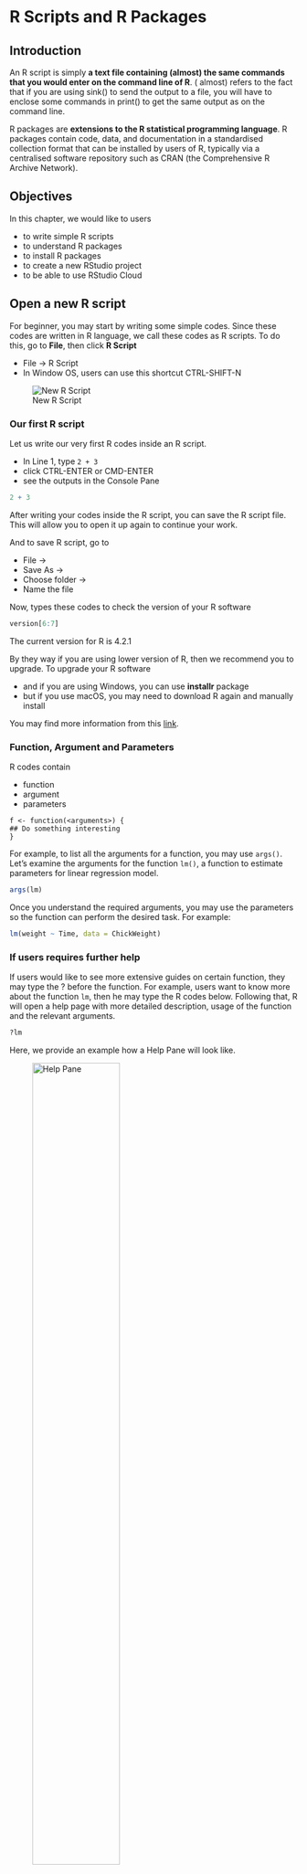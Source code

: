 # R Scripts\index{R script} and R Packages\index{Packages}

## Introduction

An R script is simply **a text file containing (almost) the same commands that you would enter on the command line of R**. ( almost) refers to the fact that if you are using sink() to send the output to a file, you will have to enclose some commands in print() to get the same output as on the command line.

R packages are **extensions to the R statistical programming language**. R packages contain code, data, and documentation in a standardised collection format that can be installed by users of R, typically via a centralised software repository such as CRAN (the Comprehensive R Archive Network).

## Objectives

In this chapter, we would like to users 

-   to write simple R scripts
-   to understand R packages
-   to install R packages
-   to create a new RStudio project
-   to be able to use RStudio Cloud

## Open a new R script\index{R script}

For beginner, you may start by writing some simple codes. Since these codes are written in R language, we call these codes as R scripts\index{R script}. To do this, go to **File**, then click **R Script**

-   File -\> R Script\index{R script}
-   In Window OS, users can use this shortcut CTRL-SHIFT-N

![New R Script](Rscript.PNG)

### Our first R script\index{R script}

Let us write our very first R codes inside an R script\index{R script}.

-   In Line 1, type `2 + 3`
-   click CTRL-ENTER or CMD-ENTER
-   see the outputs in the Console Pane

```r
2 + 3
```

After writing your codes inside the R script\index{R script}, you can save the R script\index{R script} file. This will allow you to open it up again to continue your work.

And to save R script\index{R script}, go to

-   File -\>
-   Save As -\>
-   Choose folder -\>\
-   Name the file

Now, types these codes to check the version of your R software

```r
version[6:7]
```

The current version for R is 4.2.1

By they way if you are using lower version of R, then we recommend you to upgrade. To upgrade your R software

-   and if you are using Windows, you can use **installr** package
-   but if you use macOS, you may need to download R again and manually install

You may find more information from this [link](https://www.linkedin.com/pulse/3-methods-update-r-rstudio-windows-mac-woratana-ngarmtrakulchol/).

### Function, Argument and Parameters

R codes contain

-   function
-   argument
-   parameters

<!-- -->

    f <- function(<arguments>) {
    ## Do something interesting
    }

For example, to list all the arguments for a function, you may use `args()`. Let's examine the arguments for the function `lm()`, a function  to estimate parameters for linear regression model. 

```r
args(lm)
```

Once you understand the required arguments, you may use the parameters so the function can perform the desired task. For example:

```r
lm(weight ~ Time, data = ChickWeight)
```

### If users requires further help

If users would like to see more extensive guides on certain function, they may type the $?$ before the function. For example, users want to know more about the function `lm`, then he may type the R codes below. Following that, R will open a help page with more detailed description, usage of the function and the relevant arguments. 

```r
?lm
```

Here, we provide an example how a Help Pane\index{Help pane} will look like. 

![Help Pane](lm.PNG){width="60%"}

## Packages\index{Packages}

R is a programming language. Furthermore, R software runs on packages\index{Packages}. R packages\index{Packages} are collections of functions and data sets developed by the community. They increase the power of R by improving existing base R codes and functions or by adding new ones.

A package is a suitable way to organize users' work and share it with others if users want to. Typically, a package will include

-   code (sometimes not just R codes but codes in other programming languages),
-   documentation for the package and the functions inside,
-   some tests to check that everything works as it should, and
-   data sets.

Users can read more about R packages\index{Packages} [here](https://www.datacamp.com/community/tutorials/r-packages-guide).

### Packages\index{Packages} on CRAN\index{Packages}

At the time of writing, the CRAN\index{CRAN} package repository features 12784 packages\index{Packages}. Available R packages are listed on the Cran Task Views\index{Task Views} website.

![CRAN Task Views](packages.PNG){width="60%"}

CRAN task views\index{Task Views} aim to provide some guidance which packages\index{Packages} on CRAN\index{CRAN} are relevant for tasks related to a certain topic. They give a brief overview of the included packages\index{Packages} and can be automatically installed using the **ctv** package. 

The views are intended to have a sharp focus so that it is sufficiently clear which packages\index{Packages} should be included (or excluded) and they are not meant to endorse the "best" packages\index{Packages} for a given task.

### Checking availability of R package 

To check if the desired package is available on users' machine, users can this inside their R console:

```r
library(tidyverse)
```


Users should not receive any error messages. Users who have not installed the package will receive an error message. Furthermore, it tells them that the package is not available in their R. By default, the package is stored in the R folder in their My Document or HOME directory


```r
.libPaths()
```

### Install an R package\index{Packages}

To install an R package\index{Packages}, there are two ways:

1.  users can type the R codes like below (without the \# tag)

```r
# install.packages(tidyverse, dependencies = TRUE)
```

2.  users can use the GUI\index{GUI} in the RStudio IDE

![Install Packages pane](tidyverse.png){width="60%"}

Now, type the package\index{Packages} you want to install. For example you want to install the **tidyverse**\index{tidyverse} package

![The name of the package to be installed](tidyverse2.png){width="60%"}

And then click the `Install` button. And you need to have internet access to do this. You can also install packages\index{Packages} from:

-   a zip file (from your machine or USB),
-   from github repository\index{GitHub repository}
-   other repository

## Working directory

Setting and knowing the R working directory\index{Working directory} is very important. Our working directory\index{Working directory} will contain the R codes, the R outputs, datasets or even resources or tutorials that can help us during in R project or during our R analysis/

The working directory\index{Working directory} is just a folder. Moreover, the folder can contain many sub-folders. We recommend that the folder contain the dataset (if you want to analyze your data locally) and other R objects. R will store many other R objects created during each R session.

Type this to locate the working directory:

```r
getwd()
```

### Starting a new R job

There are two ways to start a new R job:

-   create a new R project from RStudio IDE\index{RStudio IDE}. This is the method that we recommend.
-   setting your working directory using the `setwd()` function.

### Creating a new R project\index{New project}

We highly encourage users to create a new R project. To do this users can 

-   go to `File -> New Project`

![New Project](new_proj.PNG){width="60%"}

When you see project type, click New Project\index{New project}

![Project Type](new_proj2.PNG){width="60%"}

### Location for dataset

Many data analysts use data stored on their local machines. R will read data and usually store this data in data frame format or class. When you read your data into RStudio\index{RStudio}, you will see the dataset in the environment pane. RStudio\index{RStudio} reads the original dataset and saves it to the RAM (random access memory). So you must know the size of your computer RAM. How much your RAM for your machine? The bigger the RAM, the larger R can read and store your data in the computer's memory.

The data read (in memory) will disappear once you close RStudio\index{RStudio}. But the source dataset will stay in its original location, so there will be no change to your original data (be happy!) unless you save the data frame in the memory and replace the original file. However, we do not recommend you do this.

![Environment pane lists data in the memory](mydata.PNG){width="60%"}

## Upload data to RStudio Cloud\index{RStudio cloud}

If users want to use data in the RStuio Cloud, they may have to upload the data to the RStudio Cloud\index{RStudio cloud} directory. They may also use RStudio Cloud to read data from the `Dropbox` folder or `Google Drive` folder.

![Upload tab on RStudio Cloud](upload_data.PNG){width="60%"}

## More resources on RStudio Cloud\index{RStudio cloud}

There are a number of resources on RStudio Cloud\index{RStudio cloud}. For example, on YouTube channel, there is RStudio Cloud\index{RStudio cloud} for Education <https://www.youtube.com/watch?v=PviVimazpz8>. Another good resource on YouTube is `Working with R in Cloud` <https://www.youtube.com/watch?v=SFpzr21Pavg>

## Guidance and helps

To see further guidance and help, users may register and join RStudio Community at <https://community.rstudio.com/>. Users can also ask questions on Stack Overflow page at <https://stackoverflow.com/>. There are also mailing list groups on specific topics but users have to subscribe to it. 


## Bookdown

RStudio has provided a website to host online books on R at <https://bookdown.org/>. These books are freely accessible and some of the books are available on Amazon or other book depository as physical books. +

![Bookdown](bookdown.PNG){width="60%"}

## Summary

In this chapter, we describe R scripts and R packages. We also show how to write simple R scripts and how to check if any specific R package is available on your machine and how to install it if it is not available. We recommend using RStudio Cloud if you are very new to R. Working directory sometimes confuses new R users, hence we also recommend all R users to create new RStudio Project for new analysis task. There are resources available offline and online and many of them are freely accessible especially at the `bookdown` website.  
